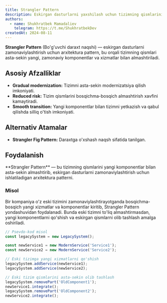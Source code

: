 ```yaml
---
title: Strangler Pattern
description: Eskirgan dasturlarni yaxshilash uchun tizimning qismlarini asta-sekin yangi, zamonaviy komponentlar va xizmatlar bilan almashtirishga mo'ljallangan arxitektura patterni.
authors:
  - name: Shukhratbek Mamadaliev
    telegram: https://t.me/ShukhratbekDev
createdAt: 2024-08-11
---
```


**Strangler Pattern** (Bo'g'uvchi daraxt naqshi) — eskirgan dasturlarni zamonaviylashtirish uchun arxitektura pattern, bu orqali tizimning qismlari asta-sekin yangi, zamonaviy komponentlar va xizmatlar bilan almashtiriladi.

## Asosiy Afzalliklar

- **Gradual modernization:** Tizimni asta-sekin modernizatsiya qilish imkoniyati.
- **Reduced risk:** Tizim qismlarini bosqichma-bosqich almashtirish xavfini kamaytiradi.
- **Smooth transition:** Yangi komponentlar bilan tizimni yetkazish va qabul qilishda silliq o'tish imkoniyati.

## Alternativ Atamalar

- **Strangler Fig Pattern:** Daraxtga o'xshash naqsh sifatida tanilgan.

## Foydalanish

<Callout>
  **Strangler Pattern** — bu tizimning qismlarini yangi komponentlar bilan asta-sekin almashtirib, eskirgan dasturlarni
  zamonaviylashtirish uchun ishlatiladigan arxitektura patterni.
</Callout>

### Misol

Bir kompaniya o'z eski tizimini zamonaviylashtirayotganda bosqichma-bosqich yangi xizmatlar va komponentlar kiritib, Strangler Pattern yondashuvidan foydalanadi. Bunda eski tizimni to'liq almashtirmasdan, yangi komponentlarni qo'shish va eskirgan qismlarni olib tashlash amalga oshiriladi.

```jsx
// Psevdo-kod misol
const legacySystem = new LegacySystem();

const newService1 = new ModernService('Service1');
const newService2 = new ModernService('Service2');

// Eski tizimga yangi xizmatlarni qo'shish
legacySystem.addService(newService1);
legacySystem.addService(newService2);

// Eski tizim qismlarini asta-sekin olib tashlash
legacySystem.removePart('OldComponent1');
newService1.integrate();
legacySystem.removePart('OldComponent2');
newService2.integrate();
```
